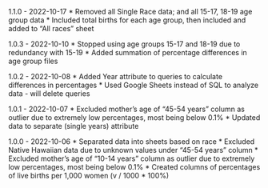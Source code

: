1.1.0 - 2022-10-17
* Removed all Single Race data; and all 15-17, 18-19 age group data
* Included total births for each age group, then included and added to "All races" sheet

1.0.3 - 2022-10-10
* Stopped using age groups 15-17 and 18-19 due to redundancy with 15-19
* Added summation of percentage differences in age group files

1.0.2 - 2022-10-08
* Added Year attribute to queries to calculate differences in percentages
* Used Google Sheets instead of SQL to analyze data - will delete queries

1.0.1 - 2022-10-07
* Excluded mother's age of "45-54 years" column as outlier due to extremely low percentages, most being below 0.1%
* Updated data to separate (single years) attribute

1.0.0 - 2022-10-06
* Separated data into sheets based on race
* Excluded Native Hawaiian data due to unknown values under "45-54 years" column
* Excluded mother's age of "10-14 years" column as outlier due to extremely low percentages, most being below 0.1%
* Created columns of percentages of live births per 1,000 women (v / 1000 * 100%)
